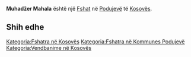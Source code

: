 {{Fshat në Kosovës
 | Emri                = Muhadžer Mahala
| srp_N_name = Muhadžer Mahala
| srp_N_FULL_NAME_RO = Muhadžer Mahala
| srp_N_FULL_NAME_ND_RO = Muhadzer Mahala
| srp_N_SORT_NAME_RG = MUHADZERMAHALA
| srp_N_FULL_NAME_RG = Muhadžer Mahala
| srp_N_FULL_NAME_ND_RG = Muhadzer Mahala

 | Emri (Rasa dhanore) = 
 | Figura              = 
 | Shteti              = Kosovo
 | Komuna              = Podujevë
 | Kodi postar         = 
 | Sipërfaqja          = 

 | Popullsia           = 

 | Regj. i popullsisë  = 
 | Dend. e popullsisë  = 
 | Faqja zyrtare       = 
 <!--- Koordinatat ----> 
 | Gjerësia            = 42.867478
 | Gjatësia            = 21.273341
 | Lartësia            = 
}}
'''Muhadžer Mahala''' është një [[Fshat]] në [[Podujevë]] të [[Kosovës]].

<!-- == Gjeografia == -->
<!-- == Historia == -->
<!-- == Demografia == -->
== Shih edhe ==
{{Komuna Podujevë}}
{{Kosovo-Administrata-Cung}}

[[Kategoria:Fshatra në Kosovës]]
[[Kategoria:Fshatra në Kommunes Podujevë]]
[[Kategoria:Vendbanime në Kosovës]]